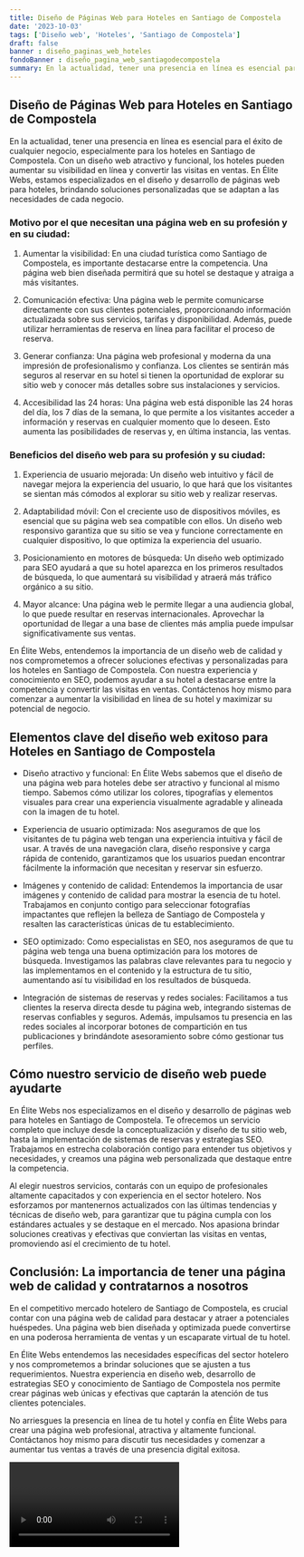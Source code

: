 ```yaml
---
title: Diseño de Páginas Web para Hoteles en Santiago de Compostela
date: '2023-10-03'
tags: ['Diseño web', 'Hoteles', 'Santiago de Compostela']
draft: false
banner : diseño_paginas_web_hoteles
fondoBanner : diseño_pagina_web_santiagodecompostela
summary: En la actualidad, tener una presencia en línea es esencial para el éxito de cualquier negocio, especialmente para los hoteles en Santiago de Compostela. Con un diseño web atractivo y funcional, los hoteles pueden aumentar su visibilidad en línea y convertir las visitas en ventas. En Élite Webs, estamos especializados en el diseño y desarrollo de páginas web para hoteles, brindando soluciones personalizadas que se adaptan a las necesidades de cada negocio.
---
```


## Diseño de Páginas Web para Hoteles en Santiago de Compostela

En la actualidad, tener una presencia en línea es esencial para el éxito de cualquier negocio, especialmente para los hoteles en Santiago de Compostela. Con un diseño web atractivo y funcional, los hoteles pueden aumentar su visibilidad en línea y convertir las visitas en ventas. En Élite Webs, estamos especializados en el diseño y desarrollo de páginas web para hoteles, brindando soluciones personalizadas que se adaptan a las necesidades de cada negocio.

### Motivo por el que necesitan una página web en su profesión y en su ciudad:

1. Aumentar la visibilidad: En una ciudad turística como Santiago de Compostela, es importante destacarse entre la competencia. Una página web bien diseñada permitirá que su hotel se destaque y atraiga a más visitantes.

2. Comunicación efectiva: Una página web le permite comunicarse directamente con sus clientes potenciales, proporcionando información actualizada sobre sus servicios, tarifas y disponibilidad. Además, puede utilizar herramientas de reserva en línea para facilitar el proceso de reserva.

3. Generar confianza: Una página web profesional y moderna da una impresión de profesionalismo y confianza. Los clientes se sentirán más seguros al reservar en su hotel si tienen la oportunidad de explorar su sitio web y conocer más detalles sobre sus instalaciones y servicios.

4. Accesibilidad las 24 horas: Una página web está disponible las 24 horas del día, los 7 días de la semana, lo que permite a los visitantes acceder a información y reservas en cualquier momento que lo deseen. Esto aumenta las posibilidades de reservas y, en última instancia, las ventas.

### Beneficios del diseño web para su profesión y su ciudad:

1. Experiencia de usuario mejorada: Un diseño web intuitivo y fácil de navegar mejora la experiencia del usuario, lo que hará que los visitantes se sientan más cómodos al explorar su sitio web y realizar reservas.

2. Adaptabilidad móvil: Con el creciente uso de dispositivos móviles, es esencial que su página web sea compatible con ellos. Un diseño web responsivo garantiza que su sitio se vea y funcione correctamente en cualquier dispositivo, lo que optimiza la experiencia del usuario.

3. Posicionamiento en motores de búsqueda: Un diseño web optimizado para SEO ayudará a que su hotel aparezca en los primeros resultados de búsqueda, lo que aumentará su visibilidad y atraerá más tráfico orgánico a su sitio.

4. Mayor alcance: Una página web le permite llegar a una audiencia global, lo que puede resultar en reservas internacionales. Aprovechar la oportunidad de llegar a una base de clientes más amplia puede impulsar significativamente sus ventas.

En Élite Webs, entendemos la importancia de un diseño web de calidad y nos comprometemos a ofrecer soluciones efectivas y personalizadas para los hoteles en Santiago de Compostela. Con nuestra experiencia y conocimiento en SEO, podemos ayudar a su hotel a destacarse entre la competencia y convertir las visitas en ventas. Contáctenos hoy mismo para comenzar a aumentar la visibilidad en línea de su hotel y maximizar su potencial de negocio.

<GifSeo />

<Cta />

## Elementos clave del diseño web exitoso para Hoteles en Santiago de Compostela

- Diseño atractivo y funcional: En Élite Webs sabemos que el diseño de una página web para hoteles debe ser atractivo y funcional al mismo tiempo. Sabemos cómo utilizar los colores, tipografías y elementos visuales para crear una experiencia visualmente agradable y alineada con la imagen de tu hotel.

- Experiencia de usuario optimizada: Nos aseguramos de que los visitantes de tu página web tengan una experiencia intuitiva y fácil de usar. A través de una navegación clara, diseño responsive y carga rápida de contenido, garantizamos que los usuarios puedan encontrar fácilmente la información que necesitan y reservar sin esfuerzo.

- Imágenes y contenido de calidad: Entendemos la importancia de usar imágenes y contenido de calidad para mostrar la esencia de tu hotel. Trabajamos en conjunto contigo para seleccionar fotografías impactantes que reflejen la belleza de Santiago de Compostela y resalten las características únicas de tu establecimiento.

- SEO optimizado: Como especialistas en SEO, nos aseguramos de que tu página web tenga una buena optimización para los motores de búsqueda. Investigamos las palabras clave relevantes para tu negocio y las implementamos en el contenido y la estructura de tu sitio, aumentando así tu visibilidad en los resultados de búsqueda.

- Integración de sistemas de reservas y redes sociales: Facilitamos a tus clientes la reserva directa desde tu página web, integrando sistemas de reservas confiables y seguros. Además, impulsamos tu presencia en las redes sociales al incorporar botones de compartición en tus publicaciones y brindándote asesoramiento sobre cómo gestionar tus perfiles.

## Cómo nuestro servicio de diseño web puede ayudarte

En Élite Webs nos especializamos en el diseño y desarrollo de páginas web para hoteles en Santiago de Compostela. Te ofrecemos un servicio completo que incluye desde la conceptualización y diseño de tu sitio web, hasta la implementación de sistemas de reservas y estrategias SEO. Trabajamos en estrecha colaboración contigo para entender tus objetivos y necesidades, y creamos una página web personalizada que destaque entre la competencia.

Al elegir nuestros servicios, contarás con un equipo de profesionales altamente capacitados y con experiencia en el sector hotelero. Nos esforzamos por mantenernos actualizados con las últimas tendencias y técnicas de diseño web, para garantizar que tu página cumpla con los estándares actuales y se destaque en el mercado. Nos apasiona brindar soluciones creativas y efectivas que conviertan las visitas en ventas, promoviendo así el crecimiento de tu hotel.

## Conclusión: La importancia de tener una página web de calidad y contratarnos a nosotros

En el competitivo mercado hotelero de Santiago de Compostela, es crucial contar con una página web de calidad para destacar y atraer a potenciales huéspedes. Una página web bien diseñada y optimizada puede convertirse en una poderosa herramienta de ventas y un escaparate virtual de tu hotel.

En Élite Webs entendemos las necesidades específicas del sector hotelero y nos comprometemos a brindar soluciones que se ajusten a tus requerimientos. Nuestra experiencia en diseño web, desarrollo de estrategias SEO y conocimiento de Santiago de Compostela nos permite crear páginas web únicas y efectivas que captarán la atención de tus clientes potenciales.

No arriesgues la presencia en línea de tu hotel y confía en Élite Webs para crear una página web profesional, atractiva y altamente funcional. Contáctanos hoy mismo para discutir tus necesidades y comenzar a aumentar tus ventas a través de una presencia digital exitosa.

<Video />

<CtaBot job='Hoteles' city='Santiago de Compostela'/>

<Gmaps query='Santiago de Compostela+españa+maps' />